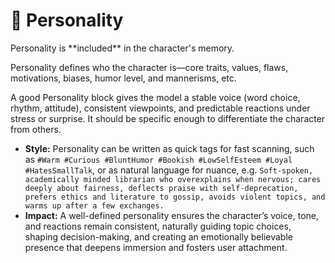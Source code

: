
# 🙉 Personality

<Callout type="warning" emoji="️⚠">
    Personality is **included** in the character's memory.
</Callout>

Personality defines who the character is—core traits, values, flaws, motivations, biases, humor level, and mannerisms, etc.

A good Personality block gives the model a stable voice (word choice, rhythm, attitude), consistent viewpoints, and predictable reactions under stress or surprise. It should be specific enough to differentiate the character from others.

- **Style:** Personality can be written as quick tags for fast scanning, such as `#Warm #Curious #BluntHumor #Bookish #LowSelfEsteem #Loyal #HatesSmallTalk`, or as natural language for nuance, e.g. `Soft-spoken, academically minded librarian who overexplains when nervous; cares deeply about fairness, deflects praise with self-deprecation, prefers ethics and literature to gossip, avoids violent topics, and warms up after a few exchanges.`
- **Impact:** A well-defined personality ensures the character’s voice, tone, and reactions remain consistent, naturally guiding topic choices, shaping decision-making, and creating an emotionally believable presence that deepens immersion and fosters user attachment.
